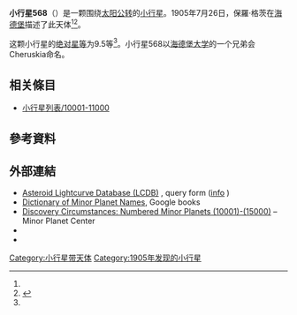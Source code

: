 {{Infobox planet
 | minorplanet     = yes
 | name            = 568 Cheruskia
 | background      = #D6D6D6
 | image = 
 | image_size      = 
 | caption         =
 | discovery_ref   =  <ref name="MPC-object" />
 | discoverer      = [[保羅·格茨|保羅·格茨]]
 | discovery_site  = [[海德堡|海德堡]]
 | discovered      = 1905年7月26日
 | mpc_name        = 568 Cheruskia
 | alt_names       = 568 Cheruskia
 | pronounced      = 
 | named_after     = <ref name="MPC-object" />
 | mp_category     = [[主帶小行星|主帶小行星]] <ref name="MPC-object" /><ref name="jpldata" />
 | orbit_ref       = <ref name="a">[http://ssd.jpl.nasa.gov/sbdb.cgi?sstr=568 568] {{Wayback|url=http://ssd.jpl.nasa.gov/sbdb.cgi?sstr=568 |date=20210815022201 }}，小行星數據庫瀏覽器（JPL Small-Body Database Browser）－[[美国国家航空航天局|美国国家航空航天局]]喷气推进实验室</ref>
 | epoch           = 2018-03-23.0（[[儒略日|JD]] 2458200.5）
 | uncertainty     = 0
 | observation_arc = 
 | aphelion = {{convert|3.366|AU|km|3|abbr=on|lk=out}}
 | perihelion      = {{convert|2.3972065|AU|km|3|abbr=on}}
 | semimajor       = 2.8815827
 | eccentricity    = 0.1680938
 | period          = 4.89[[儒略年|yr]]
 | mean_anomaly    = 285.14729[[度|°]]
 | mean_motion     = {{Deg2DMS|0.20149170|sup=ms}} / day
 | inclination     = 18.39375
 | asc_node        = 249.78783°
 | arg_peri        = 174.28166
 | mean_diameter   = 
 | rotation        = 
 | albedo          =
 | spectral_type   =
 | abs_magnitude   = 9.5<ref name="jpldata" />
}}
'''小行星568'''（{{lang-en|568 Cheruskia}}）是一颗围绕[[太阳|太阳]][[公转|公转]]的[[小行星|小行星]]。1905年7月26日，保羅·格茨在[[海德堡|海德堡]]描述了此天体<ref name="a" /><ref>{{cite news|title=小行星列表|url=http://cfa-www.harvard.edu/iau/lists/NumberedMPs.txt|accessdate=2018-10-19|newspaper=哈佛大学|archive-date=2008-05-17|archive-url=https://web.archive.org/web/20080517010638/http://cfa-www.harvard.edu/iau/lists/NumberedMPs.txt|dead-url=no}}</ref>。

这颗小行星的[[绝对星等|绝对星等]]为9.5等<ref name="a" />。小行星568以[[海德堡大学|海德堡大学]]的一个兄弟会Cheruskia命名。

== 相关條目 ==
*[[小行星列表/10001-11000|小行星列表/10001-11000]]

== 參考資料 ==
{{reflist|refs=

<ref name="jpldata">{{cite web
  |type       = 2018-01-26 last obs.
  |title      = JPL Small-Body Database Browser:568 Cheruskia-568 Cheruskia
  |url        = https://ssd.jpl.nasa.gov/sbdb.cgi?sstr=568
  |publisher  = [[Jet_Propulsion_Laboratory|Jet Propulsion Laboratory]]
  |accessdate = 28 March 2018}}</ref>

<ref name="MPC-object">{{cite web
  |title      = 568 Cheruskia
  |work      = Minor Planet Center
  |url      = https://www.minorplanetcenter.net/db_search/show_object?object_id=568
  |accessdate      = 28 March 2018
  |archive-date      = 2016-03-04
  |archive-url      = https://web.archive.org/web/20160304112435/http://minorplanetcenter.net/db_search/show_object?object_id=568
  |dead-url      = no
  }}</ref>

}}

==  外部連結 ==
* [http://www.minorplanet.info/PHP/lcdbsummaryquery.php Asteroid Lightcurve Database (LCDB)] {{Wayback|url=http://www.minorplanet.info/PHP/lcdbsummaryquery.php |date=20171210173955 }}, query form ([http://www.minorplanet.info/lightcurvedatabase.html info] {{Wayback|url=http://www.minorplanet.info/lightcurvedatabase.html |date=20171216050541 }})
* [https://books.google.com/books?id=aeAg1X7afOoC&pg Dictionary of Minor Planet Names], Google books
* [http://www.minorplanetcenter.net/iau/lists/NumberedMPs010001.html Discovery Circumstances: Numbered Minor Planets (10001)-(15000)] {{Wayback|url=http://www.minorplanetcenter.net/iau/lists/NumberedMPs010001.html |date=20180612162317 }} – Minor Planet Center
* {{AstDys|568}}
* {{JPL small body}}

{{Minor Planet Number|[[小行星567|小行星567]]|[[小行星569|小行星569]]}}
{{小天体}}

[[Category:小行星带天体|Category:小行星带天体]]
[[Category:1905年发现的小行星|Category:1905年发现的小行星]]